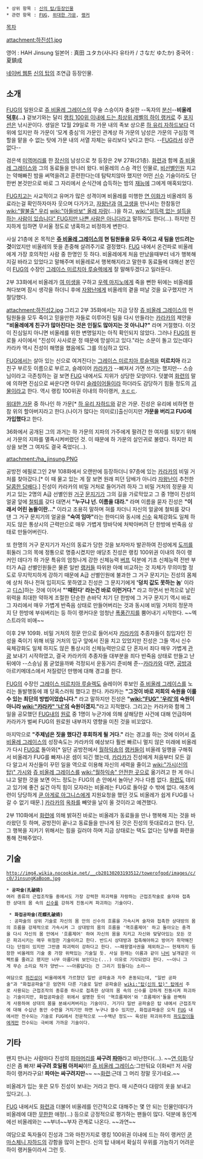  * 상위 항목 : [[신의 탑/등장인물]]
 * 관련 항목 : [[FUG]], [[위대한 가문]], [[랭커]]

[[목차]]

attachment:하진성1.jpg

영어 : HAH Jinsung
일본어 : 真田 ユタカ(사나다 유타카 / さなだ ゆたか)
중국어 : 夏鎮成

[[네이버 웹툰]] [[신의 탑]]의 조연급 등장인물.

== 소개 ==
[[FUG]]의 일원으로 [[쥬 비올레 그레이스]]의 무술 스승이자 충실한 --독자의 [[분신]]--'''비올레 [[덕후]](...)''' 겉보기와는 달리 [[랭커|랭킹 100위 이내에 드는 최상위 레벨의 하이 랭커]]로 주 [[포지션]]은 낚시꾼이다. 생일은 12월 29일로 하 가문 내의 족보 상으론 [[하 유리 자하드]]보다 더 위에 있지만 하 가문이 '모계 중심'의 가문인 관계상 하 가문의 남성은 가문의 구심점 역할을 맡을 수 없는 탓에 가문 내의 서열 자체는 유리보다 낮다고 한다. --[[FUG]]라서 상관없다-- 

검은색 [[미역머리]]를 한 [[장신]]의 남성으로 첫 등장은 2부 27화(21층). [[화련]]과 함께 [[쥬 비올레 그레이스]]와 그의 동료들을 만나러 왔다. 비올레의 스승 격인 인물로, [[비선별인원]] 치고는 약해빠진 밤을 써먹을려고 훈련한다는데 탐탁치않아 했지만 어떤 [[신수]] 기술이라도 단 한번 본것만으로 바로 그 자리에서 순식간에 습득하는 밤의 [[재능]]에 그에게 매혹되었다.

[[FUG]]치고는 사교적이고 유머가 많은 성격이며 비올레를 미행한 [[연 이화]]가 비올레의 동료라는걸 확인하자마자 웃으며 다가가고, [[자왕난]]과 [[여 고생]]을 만나서는 한참동안 [[wiki:"팔불출" 우리]] [[wiki:"아들바보" 올레 자랑]](...)을 하고, [[wiki:"설득력 없는 설득을 하는 사람이 있습니다" FUG지만 나쁜 사람은 아니다]]라고 말하기도 한다(...). 하지만 진지하게 임하면 무서울 정도로 냉혹하고 비정하게 변한다. 

사실 21층에 온 목적은 '''[[쥬 비올레 그레이스]]의 현 팀원들을 모두 죽이고 새 팀을 만드려는 것'''이었지만 비올레의 뜻을 존중해 살려주기로 결정했다. [[FUG]] 내에서 온건파로 비올레에게 가장 호의적인 사람 중 한명인 듯 하다. 비올레에게 처음 만났을때부터 네가 행복해지길 바라고 있었다고 말해주며 비올레로서 행복해지라고 말한후 동료들에 대해선 본인이 [[FUG]]의 수장인 [[그레이스 미르치아 루슬렉]]에게 잘 말해두겠다고 일러둔다.

2부 33화에서 비올레가 [[여 미생]]을 구하고 [[우렉 마지노]]에게 죽을 뻔한 뒤에는 비올레를 쳐다보며 잠시 생각을 하더니 후에 [[자왕난]]에게 비올레의 곁을 떠날 것을 요구했지만 거절당했다.

attachment:하진성2.jpg
그리고 2부 35화에서는 지금 당장 [[쥬 비올레 그레이스]]의 현 팀원들을 모두 죽이고 믿을만한 자들로 이루어진 팀을 다시 만들라는 [[카라카]]의 제안을 '''"비올레에게 친구가 많아진다는 것은 인질도 많아지는 것 아니냐?"''' 라며 거절했다.
이것이 진심일지 아니면 비올레를 위한 변명일지는 아직 확인되지 않았다. 그러나 [[FUG]]의 원로들 사이에서 "진성이 사사로운 정 때문에 망설이고 있다."라는 소문이 돌고 있는데다 카라카 역시 진성이 해명을 했음에도 그를 의심하고 있다.

[[FUG]]에서는 살아 있는 신으로 여겨진다는 [[그레이스 미르치아 루슬렉]]을 '''미르치아''' 라고 친구 부르듯 이름으로 부르고, 슬레이어 [[카라카]]가 --삐져서 가면 쓰기는 했지만-- 스승님이라고 극존칭하는 걸 보면 [[FUG]] 내에서도 지위가 상당한 모양이다. 덧붙여 [[화련]]의 말에 의하면 진심으로 싸운다면 아무리 [[슬레이어]]들이라 하더라도 감당하기 힘들 정도의 [[괴물]]이라고 한다. 역시 랭킹 100위권 이내의 하이랭커, [[ㅎㄷㄷ]].

[[위대한 가문]] 중 하나인 하 가문[* [[하 유리 자하드]]와 같은 가문. 진성은 유리에 비하면 한참 위의 할아버지라고 한다.(나이가 많다는 의미로)]출신이지만 '''가문을 버리고 FUG에 가입했다'''고 한다.

36화에서 공개된 그의 과거는 하 가문의 지파의 가주에게 팔려간 한 여자를 되찾기 위해서 가문의 지파를 멸족시켜버렸던 것. 이 때문에 하 가문의 살인귀로 불렸다. 하지만 회상을 보면 그 여자도 결국 죽었다(...).

attachment:/ha_jinsung.PNG

공방전 에필로그인 2부 108화에서 오랜만에 등장하더니 97층에 있는 [[카라카]]의 비밀 거처를 찾아갔다.[* 이 때 물고 있는 게 잘 보면 원래 피던 담배가 아니라 [[자왕난]]이 추천한 [[사탕|달콤한 담배]]다.] 진성이 카라카의 비밀 거처로 들어가려 하자 그 비밀 거처의 정문을 지키고 있는 2명의 A급 선별인원 [[거구]] [[문지기]]가 그의 길을 가로막았고 그 중 1명이 진성의 얼굴 앞에 [[철퇴]]를 갖다 대면서 '''"누구냐 넌. 이름을 대라."''' 라며 이름을 묻자 진성은 '''"이래서 어린 놈들이란..."''' 이라고 조용히 말하며 혀를 차더니 자신의 얼굴에 철퇴를 갖다 댄 그 거구 문지기의 얼굴을 '''"숙여 임마"'''라는 한마디와 동시에 [[신수]] 육체강화도 일체 하지도 않은 통상시의 근력만으로 매우 가볍게 땅바닥에 처박아버려 단 한방에 반죽음 상태로 만들어버린다.

또 한명의 거구 문지기가 자신의 동료가 당한 것을 보자마자 발끈하여 진성에게 [[도끼]]를 휘둘러 그의 목에 정통으로 명중시켰지만 애당초 진성은 랭킹 100위권 이내의 하이 랭커인 데다가 하 가문 특유의 엄청나게 강한 신체능력 [[버프]] 덕분에 기초 신체능력 전반 부터가 A급 선별인원들은 물론 일반 [[랭커]]들 따위완 아예 비교하는 것 자체가 무의미할 정도로 무지막지하게 강하기 때문에 A급 선별인원에 불과한 그 거구 문지기는 진성의 몸체에 상처 하나 전혀 입히지도 못하였고 진성은 그 문지기에게 ''''덩치 값도 못하는 놈'''' 이라고 [[디스]]]하는 것에 이어서 '''"'때린다' 라는건 바로 이런거다."''' 라고 하면서 반격으로 날린 위력을 최대한 약하게 조절한 단순한 손바닥 치기 단 한방에 그 거구 문지기 역시 바로 그 자리에서 매우 가볍게 반죽음 상태로 만들어버리는 것과 동시에 비밀 거처의 정문까지 단 한방에 부숴버리는 등 하이 랭커다운 엄청난 [[폭풍간지]]를 뿜어내기 시작한다. ~~엑스트라의 비애~~ 

이후 2부 109화. 비밀 거처의 정문 안으로 들어서자 [[카라카]]의 추종자들이 침입자인 진성을 죽이기 위해 비밀 거처의 입구 앞에서 진을 치고 있었지만 진성은 그들 역시 신수 육체강화도 일체 하지도 않은 통상시의 신체능력만으로 단 혼자서 죄다 매우 가볍게 [[관광]] 보내기 시작하였고, 결국 카라카의 추종자들 대부분을 죄다 반죽음 상태로 만들고 난 뒤에야 --스승님 몸 굳었을까봐 걱정되서 운동거리 준비해 준--[[카라카]]와 대면, [[공방]]과 아르키메데스에서 저질렀던 만행에 대해 경고를 한다. 

[[FUG]]의 수장인 [[그레이스 미르치아 루슬렉]]도 슬레이어 후보인 [[쥬 비올레 그레이스]]를 노리는 돌발행동에 꽤 당혹스러워 했다고 한다. 카라카는 '''"그것이 바로 저희의 숙원을 이룰 수 있는 최단의 방법이었습니다."''' 라고 말하지만 진성은 '''"[[wiki:"FUG" '우리']]의 숙원이 아니라 [[wiki:"카라카" '너']]의 숙원이겠지."'''라고 지적했다. 그리고는 카라카와 함께 그 일을 공모했던 [[FUG]]내의 [[원로]] 중 1명이 누군가에 의해 살해당한 사건에 대해 언급하며 카라카가 벌써 FUG의 원로원 내부까지 영향을 미친 것을 비꼬았다. 

마지막으로 '''"주제넘은 짓을 했다간 후회하게 될 거다."''' 라는 경고를 하는 것에 이어서 [[쥬 비올레 그레이스]]의 성장속도는 카라카의 예상보다 훨씬 빠르니 멀지 않은 미래에 비올레가 다시 [[FUG]]로 돌아와[* 일단 공방전에서 [[월하익송]]의 [[랭커]]들이 비올레 일행을 구해줘서 비올레가 FUG를 빠져나온 셈이 되긴 했는데, [[카라카]]가 진성에게 처음부터 모든 걸 다 알고서 자신들이 꾸민 일을 역으로 이용해 자신의 세력을 줄이고 [[wiki:"가시(신의 탑)" 가시]]와 [[쥬 비올레 그레이스]]를 [[wiki:"월하익송" 안전한 곳]]으로 옮기려고 한 게 아니냐고 말한 것을 보면 어느 정도는 FUG의 손 안에서 놀아난 거나 다름 없다. [[화련]]도 데리고 있기에 좋건 싫건 아직 힘이 모자라는 비올레는 FUG로 돌아갈 수 밖에 없다. 애초에 련이 당당하게 [[쿤 아게로 아그니스]]에게 지원요청을 했던 것도 비올레가 쉽게 FUG를 나갈 수 없기 때문.] [[카라카]]의 [[슬레이어|옥좌]]를 빼앗을 날이 올 것이라고 예견했다.

2부 110화에서 [[화련]]에 의해 밝혀진 바로는 비올레가 동료들을 만나 행복해 지는 것을 바라왔던 듯 하며, 공방전이 끝나고 동료들을 만나게 된 것은 진성의 뜻대로라고 한다. 단, 그 행복을 지키기 위해서는 힘을 길러야 하며 지금 상태로는 택도 없다는 당부를 화련을 통해 전해주었다.

== 기술 ==
 http://img4.wikia.nocookie.net/__cb20130203193512/towerofgod/images/c/c0/JinsungKaBoom.jpg

 * '''공파술(孔破術)'''
 여러 종류의 근접조작들 중에서도 가장 강력한 파괴력을 자랑하는 근접조작술로 술자와 접촉한 상대의 몸 속의 [[신수]]를 강하게 진동시켜 파괴하는 기술이다.

  * '''화접공파술(花蝶孔破術)'''
  : 공파술의 상위 기술로 자신의 몸 안의 신수의 흐름을 가속시켜 술자와 접촉한 상대방의 몸의 흐름을 강제적으로 가속시켜 그 상대방의 몸의 흐름을 '역흐름제어' 하고 돌아오는 충격을 다시 자신의 몸 안에서 '흐름제어' 하여 자신의 몸을 지키고 자신와 맞닿아있는 모든 것은 파괴시키는 매우 위험한 기술이라고 한다. 반드시 상대방과 접촉해야하고 방어가 취약해진다는 단점이 있지만 그만큼 파괴력이 강하다고 한다. ~~패왕열사권을 제외하고~~ 현재까지 등장한 비올레의 기술 중 가장 위력있는 기술일 듯. 사실 원래는 이름과 같이 [[나비]] 날개같은 이펙트를 줄려고 했지만 너무 아름다워 보인다는(...) 이유로 기각되었다 한다. ~~아니 그게 무슨 소리요 작가 양반~~ ~~아름답다는 건 그리기 힘들다는 소리~~ 

 여담으로 [[하진성]]이 비올레에게 가르쳤던 일반 공파술과 자주 혼동되는데, "일반 공파술"과 "화접공파술"은 엄연히 다른 기술로 일반 공파술은 [[wiki:"탑(신의 탑)" 탑]]에서 주로 사용되는 근접조작의 종류중 하나로 접촉한 상대의 몸 속의 신수를 강하게 진동시켜 파괴하는 기술이지만, 화접공파술은 위에서 설명한 듯이 '역흐름제어'와 '흐름제어'둘을 완벽하게 사용하여 상대의 몸을 분쇄시켜버리는 기술이다. 거기다 일반 공파술은 탑 내에서 근접조작에 대해 수십년 동안 수련을 거치기만 하면 누구나 쓸수 있지만, 화접공파술은 오직 [[FUG]] 내에서만 전수되는 기술로 FUG에서 전문적으로 ~~수백년 정도~~ 육성된 파괴위주의 [[신의 탑/포지션#s-2.5|파도잡이]]들에게만 전수되는 극비에 가까운 기술이다.

== 기타 ==
왠지 만나는 사람마다 진성의 [[파마머리]]를 '''싸구려 [[파마]]'''라고 비난한다(...). ~~[[연 이화]]:당신은 좀 빠져! '''싸구려 호일펌 아저씨'''야!! [[쥬 비올레 그레이스]]:그만둬요 이화씨!! 저 사람 하이 랭커라구요! '''파마는 싸구려지만'''~~ ~~[[화련]]:근데 그 머리 정말 웃기네요.~~

비올레가 입는 옷은 모두 진성이 보내는 거라고 한다. 매 시즌마다 대량의 옷을 보내고 있다고(...).

[[FUG]] 내에서도 [[화련]]과 더불어 비올레를 인간적으로 대해주는 몇 안 되는 인물인데다가 비올레에 대한 [[무한]]한 애정(...) 등으로 긍정적으로 평가하는 팬들이 많다. 덕분에 동인계에선 비올레와는 ~~부녀~~부자 관계로 나온다. ~~과연~~

여담으로 독자들이 진성과 그와 마찬가지로 랭킹 100위권 이내에 드는 하이 랭커인 [[쿤 마스체니 자하드]]의 강함을 많이 논한다. 신의 탑 내에서 확실히 우위를 가늠하기 어려운 하이 랭커들이라서 그런 듯.
